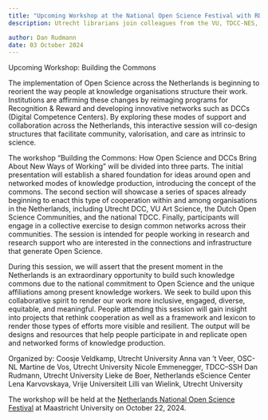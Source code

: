 ```yaml
---
title: "Upcoming Workshop at the National Open Science Festival with RDS and UDCC: Building the Commons"
description: Utrecht librarians join colleagues from the VU, TDCC-NES, and OSC-NL for an interactive workshop on networked and open ways of working at knowledge organisations in the Netherlands.

author: Dan Rudmann
date: 03 October 2024
---
```

Upcoming Workshop: Building the Commons

The implementation of Open Science across the Netherlands is beginning to reorient the way people at knowledge organisations structure their work. Institutions are affirming these changes by reimaging programs for Recognition & Reward and developing innovative networks such as DCCs (Digital Competence Centers). By exploring these modes of support and collaboration across the Netherlands, this interactive session will co-design structures that facilitate community, valorisation, and care as intrinsic to science.

The workshop “Building the Commons: How Open Science and DCCs Bring About New Ways of Working” will be divided into three parts. The initial presentation will establish a shared foundation for ideas around open and networked modes of knowledge production, introducing the concept of the commons. The second section will showcase a series of spaces already beginning to enact this type of cooperation within and among organisations in the Netherlands, including Utrecht DCC, VU Art Science, the Dutch Open Science Communities, and the national TDCC. Finally, participants will engage in a collective exercise to design common networks across their communities. The session is intended for people working in research and research support who are interested in the connections and infrastructure that generate Open Science.

During this session, we will assert that the present moment in the Netherlands is an extraordinary opportunity to build such knowledge commons due to the national commitment to Open Science and the unique affiliations among present knowledge workers. We seek to build upon this collaborative spirit to render our work more inclusive, engaged, diverse, equitable, and meaningful. People attending this session will gain insight into projects that rethink cooperation as well as a framework and lexicon to render those types of efforts more visible and resilient. The output will be designs and resources that help people participate in and replicate open and networked forms of knowledge production.

Organized by: 
Coosje Veldkamp, Utrecht University
Anna van ‘t Veer, OSC-NL 
Martine de Vos, Utrecht University 
Nicole Emmenegger, TDCC–SSH
Dan Rudmann, Utrecht University
Lieke de Boer, Netherlands eScience Center
Lena Karvovskaya, Vrije Universiteit
Lilli van Wielink, Utrecht University

The workshop will be held at the [Netherlands National Open Science Festival](https://opensciencefestival.nl/) at Maastricht University on October 22, 2024.

